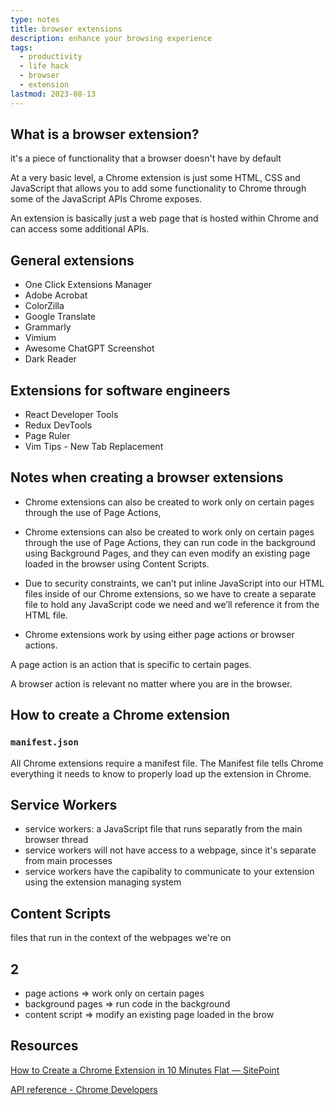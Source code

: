 ```yaml
---
type: notes
title: browser extensions
description: enhance your browsing experience
tags:
  - productivity
  - life hack
  - browser
  - extension
lastmod: 2023-08-13
---
```


## What is a browser extension?

it's a piece of functionality that a browser doesn't have by default

At a very basic level, a Chrome extension is just some HTML, CSS and JavaScript that allows you to add some functionality to Chrome through some of the JavaScript APIs Chrome exposes.

An extension is basically just a web page that is hosted within Chrome and can access some additional APIs.

## General extensions

- One Click Extensions Manager
- Adobe Acrobat
- ColorZilla
- Google Translate
- Grammarly
- Vimium
- Awesome ChatGPT Screenshot
- Dark Reader

## Extensions for software engineers

- React Developer Tools
- Redux DevTools
- Page Ruler
- Vim Tips - New Tab Replacement

## Notes when creating a browser extensions

- Chrome extensions can also be created to work only on certain pages through the use of Page Actions,

- Chrome extensions can also be created to work only on certain pages through the use of Page Actions, they can run code in the background using Background Pages, and they can even modify an existing page loaded in the browser using Content Scripts.

- Due to security constraints, we can’t put inline JavaScript into our HTML files inside of our Chrome extensions, so we have to create a separate file to hold any JavaScript code we need and we’ll reference it from the HTML file.

- Chrome extensions work by using either page actions or browser actions.

A page action is an action that is specific to certain pages.

A browser action is relevant no matter where you are in the browser.

## How to create a Chrome extension

### `manifest.json`

All Chrome extensions require a manifest file.
The Manifest file tells Chrome everything it needs to know to properly load up the extension in Chrome.

## Service Workers

- service workers: a JavaScript file that runs separatly from the main browser thread
- service workers will not have access to a webpage, since it's separate from main processes
- service workers have the capibality to communicate to your extension using the extension managing system

## Content Scripts

files that run in the context of the webpages we're on

## 2

- page actions => work only on certain pages
- background pages => run code in the background
- content script => modify an existing page loaded in the brow

## Resources

[How to Create a Chrome Extension in 10 Minutes Flat — SitePoint](https://www.sitepoint.com/create-chrome-extension-10-minutes-flat/)

[API reference - Chrome Developers](https://developer.chrome.com/docs/extensions/reference/)

